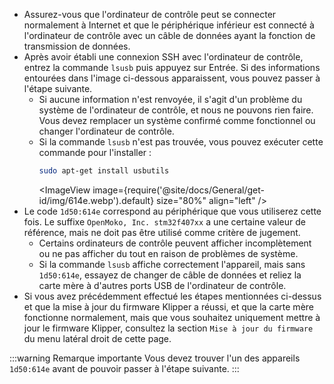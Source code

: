 * Assurez-vous que l'ordinateur de contrôle peut se connecter normalement à Internet et que le périphérique inférieur est connecté à l'ordinateur de contrôle avec un câble de données ayant la fonction de transmission de données.
* Après avoir établi une connexion SSH avec l'ordinateur de contrôle, entrez la commande `lsusb` puis appuyez sur Entrée. Si des informations entourées dans l'image ci-dessous apparaissent, vous pouvez passer à l'étape suivante.
    * Si aucune information n'est renvoyée, il s'agit d'un problème du système de l'ordinateur de contrôle, et nous ne pouvons rien faire. Vous devez remplacer un système confirmé comme fonctionnel ou changer l'ordinateur de contrôle.
    * Si la commande `lsusb` n'est pas trouvée, vous pouvez exécuter cette commande pour l'installer :
        ```bash
        sudo apt-get install usbutils
        ```
        <ImageView image={require('@site/docs/General/get-id/img/614e.webp').default} size="80%" align="left" />
* Le code `1d50:614e` correspond au périphérique que vous utiliserez cette fois. Le suffixe `OpenMoko, Inc. stm32f407xx` a une certaine valeur de référence, mais ne doit pas être utilisé comme critère de jugement.
    * Certains ordinateurs de contrôle peuvent afficher incomplètement ou ne pas afficher du tout en raison de problèmes de système.
    * Si la commande `lsusb` affiche correctement l'appareil, mais sans `1d50:614e`, essayez de changer de câble de données et reliez la carte mère à d'autres ports USB de l'ordinateur de contrôle.
* Si vous avez précédemment effectué les étapes mentionnées ci-dessus et que la mise à jour du firmware Klipper a réussi, et que la carte mère fonctionne normalement, mais que vous souhaitez uniquement mettre à jour le firmware Klipper, consultez la section `Mise à jour du firmware` du menu latéral droit de cette page.

:::warning Remarque importante
   Vous devez trouver l'un des appareils `1d50:614e` avant de pouvoir passer à l'étape suivante.
:::
